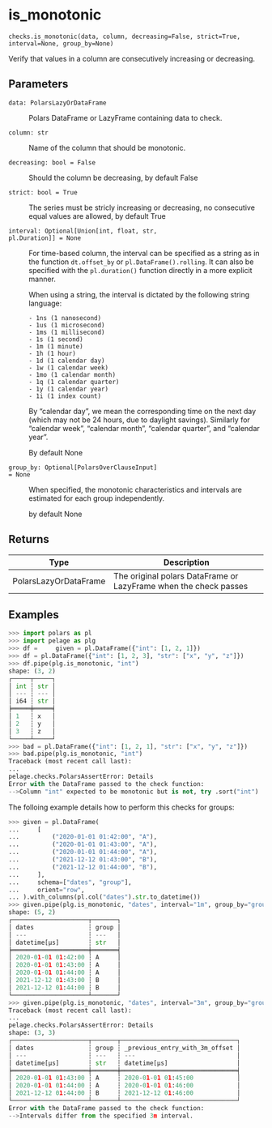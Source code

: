 # is_monotonic { #pelage.checks.is_monotonic }

`checks.is_monotonic(data, column, decreasing=False, strict=True, interval=None, group_by=None)`

Verify that values in a column are consecutively increasing or decreasing.

## Parameters

<code><span class="parameter-name">data</span><span class="parameter-annotation-sep">:</span> <span class="parameter-annotation">PolarsLazyOrDataFrame</span></code>

:   Polars DataFrame or LazyFrame containing data to check.

<code><span class="parameter-name">column</span><span class="parameter-annotation-sep">:</span> <span class="parameter-annotation">str</span></code>

:   Name of the column that should be monotonic.

<code><span class="parameter-name">decreasing</span><span class="parameter-annotation-sep">:</span> <span class="parameter-annotation">bool</span> <span class="parameter-default-sep">=</span> <span class="parameter-default">False</span></code>

:   Should the column be decreasing, by default False

<code><span class="parameter-name">strict</span><span class="parameter-annotation-sep">:</span> <span class="parameter-annotation">bool</span> <span class="parameter-default-sep">=</span> <span class="parameter-default">True</span></code>

:   The series must be stricly increasing or decreasing, no consecutive equal values
    are allowed, by default True

<code><span class="parameter-name">interval</span><span class="parameter-annotation-sep">:</span> <span class="parameter-annotation">Optional\[Union\[int, float, str, pl.Duration\]\]</span> <span class="parameter-default-sep">=</span> <span class="parameter-default">None</span></code>

:   For time-based column, the interval can be specified as a string as in the
    function `dt.offset_by` or `pl.DataFrame().rolling`. It can also be specified
    with the `pl.duration()` function directly in a more explicit manner.

    When using a string, the interval is dictated by the following string language:

        - 1ns (1 nanosecond)
        - 1us (1 microsecond)
        - 1ms (1 millisecond)
        - 1s (1 second)
        - 1m (1 minute)
        - 1h (1 hour)
        - 1d (1 calendar day)
        - 1w (1 calendar week)
        - 1mo (1 calendar month)
        - 1q (1 calendar quarter)
        - 1y (1 calendar year)
        - 1i (1 index count)

    By "calendar day", we mean the corresponding time on the next day (which may
    not be 24 hours, due to daylight savings). Similarly for "calendar week",
    "calendar month", "calendar quarter", and "calendar year".

    By default None

<code><span class="parameter-name">group_by</span><span class="parameter-annotation-sep">:</span> <span class="parameter-annotation">Optional\[PolarsOverClauseInput\]</span> <span class="parameter-default-sep">=</span> <span class="parameter-default">None</span></code>

:   When specified, the monotonic characteristics and intervals are estimated for
    each group independently.

    by default None

## Returns

| Type                  | Description                                                      |
|-----------------------|------------------------------------------------------------------|
| PolarsLazyOrDataFrame | The original polars DataFrame or LazyFrame when the check passes |

## Examples

```python
>>> import polars as pl
>>> import pelage as plg
>>> df =     given = pl.DataFrame({"int": [1, 2, 1]})
>>> df = pl.DataFrame({"int": [1, 2, 3], "str": ["x", "y", "z"]})
>>> df.pipe(plg.is_monotonic, "int")
shape: (3, 2)
┌─────┬─────┐
│ int ┆ str │
│ --- ┆ --- │
│ i64 ┆ str │
╞═════╪═════╡
│ 1   ┆ x   │
│ 2   ┆ y   │
│ 3   ┆ z   │
└─────┴─────┘
>>> bad = pl.DataFrame({"int": [1, 2, 1], "str": ["x", "y", "z"]})
>>> bad.pipe(plg.is_monotonic, "int")
Traceback (most recent call last):
...
pelage.checks.PolarsAssertError: Details
Error with the DataFrame passed to the check function:
-->Column "int" expected to be monotonic but is not, try .sort("int")
```

The folloing example details how to perform this checks for groups:

```python
>>> given = pl.DataFrame(
...     [
...         ("2020-01-01 01:42:00", "A"),
...         ("2020-01-01 01:43:00", "A"),
...         ("2020-01-01 01:44:00", "A"),
...         ("2021-12-12 01:43:00", "B"),
...         ("2021-12-12 01:44:00", "B"),
...     ],
...     schema=["dates", "group"],
...     orient="row",
... ).with_columns(pl.col("dates").str.to_datetime())
>>> given.pipe(plg.is_monotonic, "dates", interval="1m", group_by="group")
shape: (5, 2)
┌─────────────────────┬───────┐
│ dates               ┆ group │
│ ---                 ┆ ---   │
│ datetime[μs]        ┆ str   │
╞═════════════════════╪═══════╡
│ 2020-01-01 01:42:00 ┆ A     │
│ 2020-01-01 01:43:00 ┆ A     │
│ 2020-01-01 01:44:00 ┆ A     │
│ 2021-12-12 01:43:00 ┆ B     │
│ 2021-12-12 01:44:00 ┆ B     │
└─────────────────────┴───────┘
>>> given.pipe(plg.is_monotonic, "dates", interval="3m", group_by="group")
Traceback (most recent call last):
...
pelage.checks.PolarsAssertError: Details
shape: (3, 3)
┌─────────────────────┬───────┬────────────────────────────────┐
│ dates               ┆ group ┆ _previous_entry_with_3m_offset │
│ ---                 ┆ ---   ┆ ---                            │
│ datetime[μs]        ┆ str   ┆ datetime[μs]                   │
╞═════════════════════╪═══════╪════════════════════════════════╡
│ 2020-01-01 01:43:00 ┆ A     ┆ 2020-01-01 01:45:00            │
│ 2020-01-01 01:44:00 ┆ A     ┆ 2020-01-01 01:46:00            │
│ 2021-12-12 01:44:00 ┆ B     ┆ 2021-12-12 01:46:00            │
└─────────────────────┴───────┴────────────────────────────────┘
Error with the DataFrame passed to the check function:
-->Intervals differ from the specified 3m interval.
```